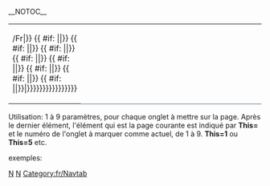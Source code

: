 <!-- 
        Navtabs  

-->__NOTOC__
{| style="background:#F8FCFF; text-align:center" width="100%" cellspacing="0" cellpadding="0" border="0"
|
{{Template:Navtab{{ #ifeq:{{{This}}}|1|1|2}}/Fr|{{{1}}}}}
{{ #if:  {{{2|}}} |{{Template:Navtab{{ #ifeq:{{{This}}}|2|1|2}}|{{{2}}}}}
{{ #if:  {{{3|}}} |{{Template:Navtab{{ #ifeq:{{{This}}}|3|1|2}}|{{{3}}}}}
{{ #if:  {{{4|}}} |{{Template:Navtab{{ #ifeq:{{{This}}}|4|1|2}}|{{{4}}}}}
{{ #if:  {{{5|}}} |{{Template:Navtab{{ #ifeq:{{{This}}}|5|1|2}}|{{{5}}}}}
{{ #if:  {{{6|}}} |{{Template:Navtab{{ #ifeq:{{{This}}}|6|1|2}}|{{{6}}}}}
{{ #if:  {{{7|}}} |{{Template:Navtab{{ #ifeq:{{{This}}}|7|1|2}}|{{{7}}}}}
{{ #if:  {{{8|}}} |{{Template:Navtab{{ #ifeq:{{{This}}}|8|1|2}}|{{{8}}}}}
{{ #if:  {{{9|}}} |{{Template:Navtab{{ #ifeq:{{{This}}}|9|1|2}}|{{{9}}}}}|}}}}}}}}}}}}}}}}
| style="border-bottom:2px solid #A3B1BF" width="3000" | &nbsp;
|}<noinclude>

Utilisation: 1 à 9 paramètres, pour chaque onglet à mettre sur la page. Après le dernier élément, l'élément qui est la page courante est indiqué par '''This=''' et le numéro de l'onglet à marquer comme actuel, de 1 à 9.  '''This=1''' ou '''This=5''' etc.

exemples:


[[Category:fr/Modèles|N]][[Category:fr/Navigation|N]][[Category:fr/Navtab]]</noinclude>